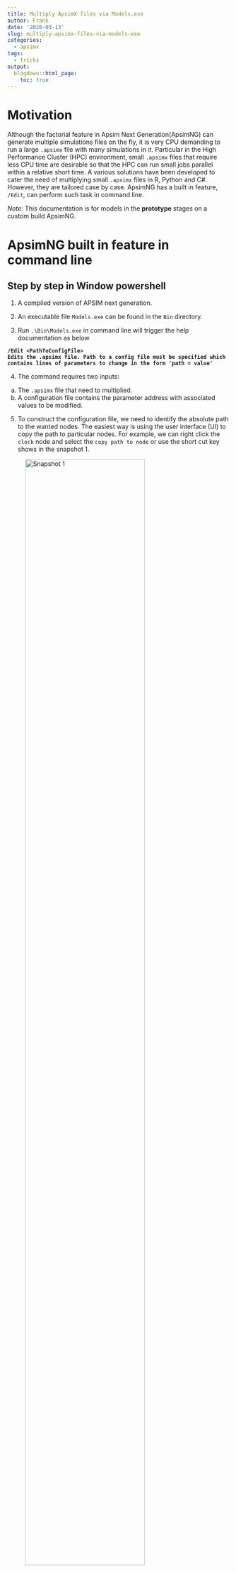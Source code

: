 ```yaml
---
title: Multiply ApsimX files via Models.exe
author: Frank
date: '2020-03-13'
slug: multiply-apsimx-files-via-models-exe
categories:
  - apsimx
tags:
  - tricks
output:
  blogdown::html_page:
    toc: true
---
```



# Motivation

Although the factorial feature in Apsim Next Generation(ApsimNG) can generate multiple simulations files on the fly, it is very CPU demanding to run a large `.apsimx` file with many simulations in it. Particular in the High Performance Cluster (HPC) environment, small `.apsimx` files that require less CPU time are desirable so that the HPC can run small jobs parallel within a relative short time. A various solutions have been developed to cater the need of multiplying small `.apsimx` files in R, Python and C#. However, they are tailored case by case. ApsimNG has a built in feature, `/Edit`, can perform such task in command line. 

_Note:_ This documentation is for models in the **prototype** stages on a custom build ApsimNG.  

# ApsimNG built in feature in command line 

## Step by step in Window powershell

1. A compiled version of APSIM next generation.   

2. An executable file `Models.exe` can be found in the `Bin` directory.  

3. Run `.\Bin\Models.exe` in command line will trigger the help documentation as below   

  **`/Edit <PathToConfigFile>`**  
  **`Edits the .apsimx file. Path to a config file must be specified which contains lines of parameters to change in the form 'path = value'`**
  
4. The command requires two inputs:  

  a. The `.apsimx` file that need to multiplied. 
  b. A configuration file contains the parameter address with associated values to be modified.   
  
5. To construct the configuration file, we need to identify the absolute path to the wanted nodes. The easiest way is using the user interface (UI) to copy the path to particular nodes. For example, we can right click the `clock` node and select the `copy path to node` or use the short cut key shows in the snapshot 1. 

![Snapshot 1](/post/2020-03-13-multiply-apsimx-files-via-models-exe_files/copynode.PNG){width=80% height=80%}  


6. We can paste the path to a plain text file. To change specific parameter values, we still need to define the name of the parameter. For instance, we need to use `.Start` to instruct the absolute path address for modifying the clock start date. The updated values can be placed after the equal sign with the same format in the `.apsimx` file. See an example of formatting the configuration file. `Notepad++` is recommended for Windows user to search the exact key - value pair to track the target parameters. Please be aware that no quotation is needed.

``` Get-Content .\config20200312.txt```
```
.Simulations.New Zealand.Iversen_12.Simulation3.clock.Start = 1970-02-03T00:00:00
.Simulations.New Zealand.Iversen_12.Simulation3.clock.End = 1980-02-03T00:00:00
.Simulations.New Zealand.Iversen_12.Simulation3.paddock.Soil.Physical.LucerneSoil.KL = 1,2,3,4,5,6,7,8,9,0
.Simulations.Replacements.Lucerne.Leaf.Photosynthesis.FW.XYPairs.X = 2,3,4,5
.Simulations.New Zealand.Iversen_12.Simulation3.Weather.FileName = C:\Data\01raw-data\ClimateAndObserved\lincoln.met
```

More discussion about this feature can be find in this [github issue](https://github.com/APSIMInitiative/ApsimX/issues/4905)

7. To optimise the power of `/Edit`. We believe that multiple configuration files can be automatically generated by additional tools such as R, Python and C#. A simple for loop can be written to iterate over all configuration files and output corresponding modified `.apsimx` files. A automated workflow will be discussed. 


## Linux 

Coming 



# Other solutions for multiplying `.apsimx` files 

Except C#, the R and Python solutions requires specific tweaks to suit for different purposes. Will briefly describe how these solutions works in this section. In general, the logic in all solutions are the same as the build in `/Edit` feature, which is searching and updating. Sepecifically, customised functions are developed to perform searching the path of wanted nodes and replacing the value in those nodes by new values. 

## R solution 

Coming soon

## Python solution 


Coming soon

## C# solution 

Coming soon